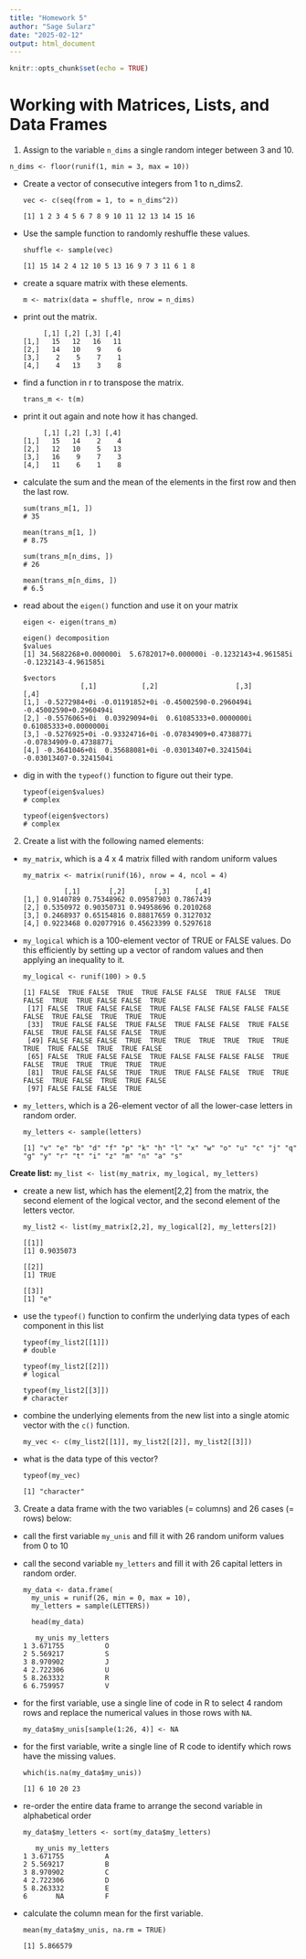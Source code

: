 ```yaml
---
title: "Homework 5"
author: "Sage Sularz"
date: "2025-02-12"
output: html_document
---
```


```r
knitr::opts_chunk$set(echo = TRUE)
```

# Working with Matrices, Lists, and Data Frames

1.  Assign to the variable `n_dims` a single random integer between 3 and 10.

`n_dims <- floor(runif(1, min = 3, max = 10))`

-   Create a vector of consecutive integers from 1 to n_dims2.

    `vec <- c(seq(from = 1, to = n_dims^2))`

    `[1] 1 2 3 4 5 6 7 8 9 10 11 12 13 14 15 16`

-   Use the sample function to randomly reshuffle these values.

    `shuffle <- sample(vec)`

    `[1] 15 14 2 4 12 10 5 13 16 9 7 3 11 6 1 8`

-   create a square matrix with these elements.

    `m <- matrix(data = shuffle, nrow = n_dims)`

-   print out the matrix.

    ```         
         [,1] [,2] [,3] [,4]
    [1,]   15   12   16   11
    [2,]   14   10    9    6
    [3,]    2    5    7    1
    [4,]    4   13    3    8
    ```

-   find a function in r to transpose the matrix.

    `trans_m <- t(m)`

-   print it out again and note how it has changed.

    ```         
         [,1] [,2] [,3] [,4]
    [1,]   15   14    2    4
    [2,]   12   10    5   13
    [3,]   16    9    7    3
    [4,]   11    6    1    8
    ```

-   calculate the sum and the mean of the elements in the first row and then the last row.

    ```         
    sum(trans_m[1, ])
    # 35

    mean(trans_m[1, ])
    # 8.75

    sum(trans_m[n_dims, ])
    # 26

    mean(trans_m[n_dims, ])
    # 6.5
    ```

-   read about the `eigen()` function and use it on your matrix

    `eigen <- eigen(trans_m)`

    ```         
    eigen() decomposition
    $values
    [1] 34.5682268+0.000000i  5.6782017+0.000000i -0.1232143+4.961585i -0.1232143-4.961585i

    $vectors
                  [,1]           [,2]                   [,3]                   [,4]
    [1,] -0.5272984+0i -0.01191852+0i -0.45002590-0.2960494i -0.45002590+0.2960494i
    [2,] -0.5576065+0i  0.03929094+0i  0.61085333+0.0000000i  0.61085333+0.0000000i
    [3,] -0.5276925+0i -0.93324716+0i -0.07834909+0.4738877i -0.07834909-0.4738877i
    [4,] -0.3641046+0i  0.35688081+0i -0.03013407+0.3241504i -0.03013407-0.3241504i
    ```

-   dig in with the `typeof()` function to figure out their type.

    ```         
    typeof(eigen$values)
    # complex

    typeof(eigen$vectors)
    # complex
    ```

2.  Create a list with the following named elements:

-   `my_matrix`, which is a 4 x 4 matrix filled with random uniform values

    `my_matrix <- matrix(runif(16), nrow = 4, ncol = 4)`

    ```         
              [,1]       [,2]       [,3]      [,4]
    [1,] 0.9140789 0.75348962 0.09587903 0.7867439
    [2,] 0.5350972 0.90350731 0.94958696 0.2010268
    [3,] 0.2468937 0.65154816 0.88817659 0.3127032
    [4,] 0.9223468 0.02077916 0.45623399 0.5297618
    ```

-   `my_logical` which is a 100-element vector of TRUE or FALSE values. Do this efficiently by setting up a vector of random values and then applying an inequality to it.

    `my_logical <- runif(100) > 0.5`

    ```         
    [1] FALSE  TRUE FALSE  TRUE  TRUE FALSE FALSE  TRUE FALSE  TRUE FALSE  TRUE  TRUE FALSE FALSE  TRUE
     [17] FALSE  TRUE FALSE FALSE  TRUE FALSE FALSE FALSE FALSE FALSE FALSE  TRUE FALSE  TRUE  TRUE  TRUE
     [33]  TRUE FALSE FALSE  TRUE FALSE  TRUE FALSE FALSE  TRUE FALSE FALSE  TRUE FALSE FALSE FALSE  TRUE
     [49] FALSE FALSE FALSE  TRUE  TRUE  TRUE  TRUE  TRUE  TRUE  TRUE  TRUE  TRUE FALSE  TRUE  TRUE FALSE
     [65] FALSE  TRUE FALSE FALSE  TRUE FALSE FALSE FALSE FALSE  TRUE FALSE  TRUE  TRUE  TRUE  TRUE  TRUE
     [81]  TRUE FALSE FALSE  TRUE  TRUE  TRUE FALSE FALSE  TRUE  TRUE FALSE  TRUE FALSE  TRUE  TRUE FALSE
     [97] FALSE FALSE FALSE  TRUE
    ```

-   `my_letters`, which is a 26-element vector of all the lower-case letters in random order.

    `my_letters <- sample(letters)`

    ```         
    [1] "v" "e" "b" "d" "f" "p" "k" "h" "l" "x" "w" "o" "u" "c" "j" "q" "g" "y" "r" "t" "i" "z" "m" "n" "a" "s"
    ```

**Create list:** `my_list <- list(my_matrix, my_logical, my_letters)`

-   create a new list, which has the element[2,2] from the matrix, the second element of the logical vector, and the second element of the letters vector.

    `my_list2 <- list(my_matrix[2,2], my_logical[2], my_letters[2])`

    ```         
    [[1]]
    [1] 0.9035073

    [[2]]
    [1] TRUE

    [[3]]
    [1] "e"
    ```

-   use the `typeof()` function to confirm the underlying data types of each component in this list

    ```         
    typeof(my_list2[[1]])
    # double

    typeof(my_list2[[2]])
    # logical

    typeof(my_list2[[3]])
    # character
    ```

-   combine the underlying elements from the new list into a single atomic vector with the `c()` function.

    `my_vec <- c(my_list2[[1]], my_list2[[2]], my_list2[[3]])`

-   what is the data type of this vector?

    `typeof(my_vec)`

    `[1] "character"`

3.  Create a data frame with the two variables (= columns) and 26 cases (= rows) below:

-   call the first variable `my_unis` and fill it with 26 random uniform values from 0 to 10

-   call the second variable `my_letters` and fill it with 26 capital letters in random order.

    ```         
    my_data <- data.frame(
      my_unis = runif(26, min = 0, max = 10), 
      my_letters = sample(LETTERS))
      
      head(my_data)
    ```

    ```         
       my_unis my_letters
    1 3.671755          O
    2 5.569217          S
    3 8.970902          J
    4 2.722306          U
    5 8.263332          R
    6 6.759957          V
    ```

-   for the first variable, use a single line of code in R to select 4 random rows and replace the numerical values in those rows with `NA`.

    `my_data$my_unis[sample(1:26, 4)] <- NA`

-   for the first variable, write a single line of R code to identify which rows have the missing values.

    `which(is.na(my_data$my_unis))`

    `[1] 6 10 20 23`

-   re-order the entire data frame to arrange the second variable in alphabetical order

    ```         
    my_data$my_letters <- sort(my_data$my_letters)
    ```

    ```         
       my_unis my_letters
    1 3.671755          A
    2 5.569217          B
    3 8.970902          C
    4 2.722306          D
    5 8.263332          E
    6       NA          F
    ```

-   calculate the column mean for the first variable.

    `mean(my_data$my_unis, na.rm = TRUE)`

    `[1] 5.866579`
